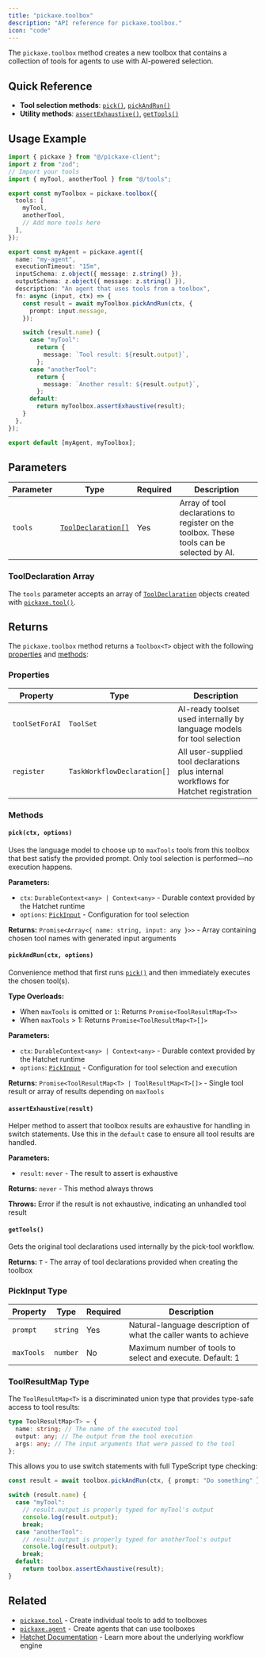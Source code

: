 ```yaml
---
title: "pickaxe.toolbox"
description: "API reference for pickaxe.toolbox."
icon: "code"
---
```


The `pickaxe.toolbox` method creates a new toolbox that contains a collection of tools for agents to use with AI-powered selection.

## Quick Reference

- **Tool selection methods**: [`pick()`](#pickctx-options), [`pickAndRun()`](#pickandrunctl-options)
- **Utility methods**: [`assertExhaustive()`](#assertexhaustiveresult), [`getTools()`](#gettools)

## Usage Example

```typescript
import { pickaxe } from "@/pickaxe-client";
import z from "zod";
// Import your tools
import { myTool, anotherTool } from "@/tools";

export const myToolbox = pickaxe.toolbox({
  tools: [
    myTool,
    anotherTool,
    // Add more tools here
  ],
});

export const myAgent = pickaxe.agent({
  name: "my-agent",
  executionTimeout: "15m",
  inputSchema: z.object({ message: z.string() }),
  outputSchema: z.object({ message: z.string() }),
  description: "An agent that uses tools from a toolbox",
  fn: async (input, ctx) => {
    const result = await myToolbox.pickAndRun(ctx, {
      prompt: input.message,
    });

    switch (result.name) {
      case "myTool":
        return {
          message: `Tool result: ${result.output}`,
        };
      case "anotherTool":
        return {
          message: `Another result: ${result.output}`,
        };
      default:
        return myToolbox.assertExhaustive(result);
    }
  },
});

export default [myAgent, myToolbox];
```

## Parameters

| Parameter | Type                                          | Required | Description                                                                               |
| --------- | --------------------------------------------- | -------- | ----------------------------------------------------------------------------------------- |
| `tools`   | [`ToolDeclaration[]`](#tooldeclaration-array) | Yes      | Array of tool declarations to register on the toolbox. These tools can be selected by AI. |

### ToolDeclaration Array

The `tools` parameter accepts an array of [`ToolDeclaration`](/api-reference/tool) objects created with [`pickaxe.tool()`](/api-reference/tool).

## Returns

The `pickaxe.toolbox` method returns a `Toolbox<T>` object with the following [properties](#properties) and [methods](#methods):

### Properties

| Property       | Type                        | Description                                                                          |
| -------------- | --------------------------- | ------------------------------------------------------------------------------------ |
| `toolSetForAI` | `ToolSet`                   | AI-ready toolset used internally by language models for tool selection               |
| `register`     | `TaskWorkflowDeclaration[]` | All user-supplied tool declarations plus internal workflows for Hatchet registration |

### Methods

#### `pick(ctx, options)`

Uses the language model to choose up to `maxTools` tools from this toolbox that best satisfy the provided prompt. Only tool selection is performed—no execution happens.

**Parameters:**

- `ctx`: `DurableContext<any> | Context<any>` - Durable context provided by the Hatchet runtime
- `options`: [`PickInput`](#pickinput-type) - Configuration for tool selection

**Returns:** `Promise<Array<{ name: string, input: any }>>` - Array containing chosen tool names with generated input arguments

#### `pickAndRun(ctx, options)`

Convenience method that first runs [`pick()`](#pickctx-options) and then immediately executes the chosen tool(s).

**Type Overloads:**

- When `maxTools` is omitted or `1`: Returns `Promise<ToolResultMap<T>>`
- When `maxTools` > 1: Returns `Promise<ToolResultMap<T>[]>`

**Parameters:**

- `ctx`: `DurableContext<any> | Context<any>` - Durable context provided by the Hatchet runtime
- `options`: [`PickInput`](#pickinput-type) - Configuration for tool selection and execution

**Returns:** `Promise<ToolResultMap<T> | ToolResultMap<T>[]>` - Single tool result or array of results depending on `maxTools`

#### `assertExhaustive(result)`

Helper method to assert that toolbox results are exhaustive for handling in switch statements. Use this in the `default` case to ensure all tool results are handled.

**Parameters:**

- `result`: `never` - The result to assert is exhaustive

**Returns:** `never` - This method always throws

**Throws:** Error if the result is not exhaustive, indicating an unhandled tool result

#### `getTools()`

Gets the original tool declarations used internally by the pick-tool workflow.

**Returns:** `T` - The array of tool declarations provided when creating the toolbox

### PickInput Type

| Property   | Type     | Required | Description                                                      |
| ---------- | -------- | -------- | ---------------------------------------------------------------- |
| `prompt`   | `string` | Yes      | Natural-language description of what the caller wants to achieve |
| `maxTools` | `number` | No       | Maximum number of tools to select and execute. Default: 1        |

### ToolResultMap Type

The `ToolResultMap<T>` is a discriminated union type that provides type-safe access to tool results:

```typescript
type ToolResultMap<T> = {
  name: string; // The name of the executed tool
  output: any; // The output from the tool execution
  args: any; // The input arguments that were passed to the tool
};
```

This allows you to use switch statements with full TypeScript type checking:

```typescript
const result = await toolbox.pickAndRun(ctx, { prompt: "Do something" });

switch (result.name) {
  case "myTool":
    // result.output is properly typed for myTool's output
    console.log(result.output);
    break;
  case "anotherTool":
    // result.output is properly typed for anotherTool's output
    console.log(result.output);
    break;
  default:
    return toolbox.assertExhaustive(result);
}
```

## Related

- [`pickaxe.tool`](/api-reference/tool) - Create individual tools to add to toolboxes
- [`pickaxe.agent`](/api-reference/agent) - Create agents that can use toolboxes
- [Hatchet Documentation](https://docs.hatchet.run) - Learn more about the underlying workflow engine
